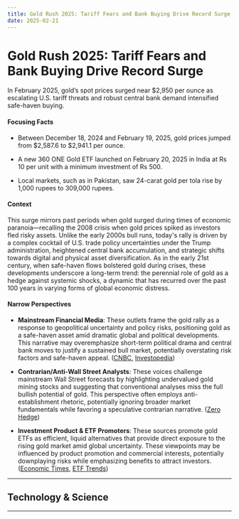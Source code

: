 ```yaml
---
title: Gold Rush 2025: Tariff Fears and Bank Buying Drive Record Surge
date: 2025-02-21
---
```


# Gold Rush 2025: Tariff Fears and Bank Buying Drive Record Surge

In February 2025, gold’s spot prices surged near $2,950 per ounce as escalating U.S. tariff threats and robust central bank demand intensified safe-haven buying.

#### Focusing Facts

- Between December 18, 2024 and February 19, 2025, gold prices jumped from $2,587.6 to $2,941.1 per ounce.

- A new 360 ONE Gold ETF launched on February 20, 2025 in India at Rs 10 per unit with a minimum investment of Rs 500.

- Local markets, such as in Pakistan, saw 24-carat gold per tola rise by 1,000 rupees to 309,000 rupees.

#### Context

This surge mirrors past periods when gold surged during times of economic paranoia—recalling the 2008 crisis when gold prices spiked as investors fled risky assets. Unlike the early 2000s bull runs, today's rally is driven by a complex cocktail of U.S. trade policy uncertainties under the Trump administration, heightened central bank accumulation, and strategic shifts towards digital and physical asset diversification. As in the early 21st century, when safe-haven flows bolstered gold during crises, these developments underscore a long-term trend: the perennial role of gold as a hedge against systemic shocks, a dynamic that has recurred over the past 100 years in varying forms of global economic distress.

#### Narrow Perspectives

- **Mainstream Financial Media**: These outlets frame the gold rally as a response to geopolitical uncertainty and policy risks, positioning gold as a safe-haven asset amid dramatic global and political developments. This narrative may overemphasize short-term political drama and central bank moves to justify a sustained bull market, potentially overstating risk factors and safe-haven appeal. ([CNBC](https://www.cnbc.com/2025/02/20/gold-rally-has-more-room-to-run-as-trump-uncertainty-supercharges-demand.html), [Investopedia](https://www.investopedia.com/can-gold-prices-top-usd3000-11683333))

- **Contrarian/Anti-Wall Street Analysts**: These voices challenge mainstream Wall Street forecasts by highlighting undervalued gold mining stocks and suggesting that conventional analyses miss the full bullish potential of gold. This perspective often employs anti-establishment rhetoric, potentially ignoring broader market fundamentals while favoring a speculative contrarian narrative. ([Zero Hedge](https://www.zerohedge.com/precious-metals/schiff-wall-street-clueless-about-gold))

- **Investment Product & ETF Promoters**: These sources promote gold ETFs as efficient, liquid alternatives that provide direct exposure to the rising gold market amid global uncertainty. These viewpoints may be influenced by product promotion and commercial interests, potentially downplaying risks while emphasizing benefits to attract investors. ([Economic Times](https://economictimes.indiatimes.com/mf/mf-news/nfo-alert-360-one-asset-launches-gold-etf/articleshow/118411733.cms), [ETF Trends](https://www.etftrends.com/model-portfolio-channel/gold-etfs-have-multiple-tailwinds/))

---

## Technology & Science

---
